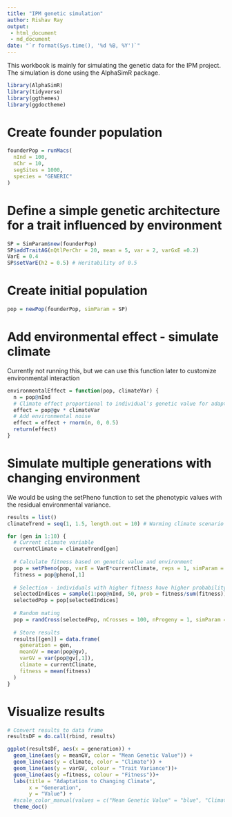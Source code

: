 ```yaml
---
title: "IPM genetic simulation"
author: Rishav Ray
output: 
 - html_document
 - md_document
date: "`r format(Sys.time(), '%d %B, %Y')`"
---
```


This workbook is mainly for simulating the genetic data for the IPM project. The simulation is done using the AlphaSimR package.

```r
library(AlphaSimR)
library(tidyverse)
library(ggthemes)
library(ggdoctheme)
```

# Create founder population

```r
founderPop = runMacs(
  nInd = 100,
  nChr = 10,
  segSites = 1000,
  species = "GENERIC"
)
```


# Define a simple genetic architecture for a trait influenced by environment

```r
SP = SimParam$new(founderPop)
SP$addTraitAG(nQtlPerChr = 20, mean = 5, var = 2, varGxE =0.2)
VarE = 0.4
SP$setVarE(h2 = 0.5) # Heritability of 0.5
```


# Create initial population
```r
pop = newPop(founderPop, simParam = SP)
```


# Add environmental effect - simulate climate 
Currently not running this, but we can use this function later to customize environmental interaction
```r
environmentalEffect = function(pop, climateVar) {
  n = pop@nInd
  # Climate effect proportional to individual's genetic value for adaptation
  effect = pop@gv * climateVar
  # Add environmental noise
  effect = effect + rnorm(n, 0, 0.5)
  return(effect)
}
```

# Simulate multiple generations with changing environment
We would be using the setPheno function to set the phenotypic values with the residual environmental variance.
```r
results = list()
climateTrend = seq(1, 1.5, length.out = 10) # Warming climate scenario

for (gen in 1:10) {
  # Current climate variable
  currentClimate = climateTrend[gen]
  
  # Calculate fitness based on genetic value and environment
  pop = setPheno(pop, varE = VarE*currentClimate, reps = 1, simParam = SP)
  fitness = pop@pheno[,1]
  
  # Selection - individuals with higher fitness have higher probability of reproducing
  selectedIndices = sample(1:pop@nInd, 50, prob = fitness/sum(fitness))
  selectedPop = pop[selectedIndices]
  
  # Random mating
  pop = randCross(selectedPop, nCrosses = 100, nProgeny = 1, simParam = SP)
  
  # Store results
  results[[gen]] = data.frame(
    generation = gen,
    meanGV = mean(pop@gv),
    varGV = var(pop@gv[,1]),
    climate = currentClimate,
    fitness = mean(fitness)
  )
}
```

# Visualize results

```r
# Convert results to data frame
resultsDF = do.call(rbind, results)

ggplot(resultsDF, aes(x = generation)) +
  geom_line(aes(y = meanGV, color = "Mean Genetic Value")) +
  geom_line(aes(y = climate, color = "Climate")) +
  geom_line(aes(y = varGV, colour = "Trait Variance"))+
  geom_line(aes(y =fitness, colour = "Fitness"))+
  labs(title = "Adaptation to Changing Climate",
       x = "Generation",
       y = "Value") +
  #scale_color_manual(values = c("Mean Genetic Value" = "blue", "Climate" = "red")) +
  theme_doc()
```

